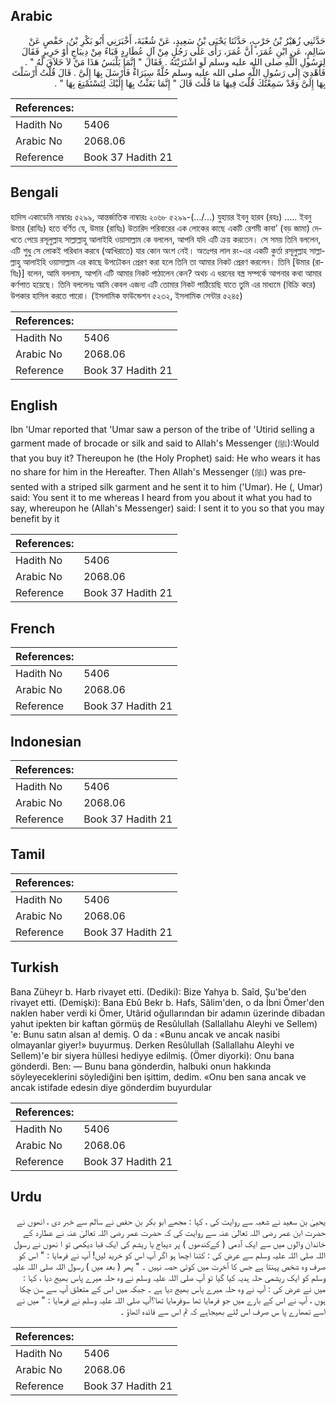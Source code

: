## Arabic


<div dir="rtl" lang="ar" style={{fontSize:'larger',backgroundColor:'#f8f9fa',padding:20}}>
حَدَّثَنِي زُهَيْرُ بْنُ حَرْبٍ، حَدَّثَنَا يَحْيَى بْنُ سَعِيدٍ، عَنْ شُعْبَةَ، أَخْبَرَنِي أَبُو بَكْرِ بْنُ، حَفْصٍ عَنْ سَالِمٍ، عَنِ ابْنِ عُمَرَ، أَنَّ عُمَرَ، رَأَى عَلَى رَجُلٍ مِنْ آلِ عُطَارِدٍ قَبَاءً مِنْ دِيبَاجٍ أَوْ حَرِيرٍ فَقَالَ لِرَسُولِ اللَّهِ صلى الله عليه وسلم لَوِ اشْتَرَيْتَهُ ‏.‏ فَقَالَ ‏"‏ إِنَّمَا يَلْبَسُ هَذَا مَنْ لاَ خَلاَقَ لَهُ ‏"‏ ‏.‏ فَأُهْدِيَ إِلَى رَسُولِ اللَّهِ صلى الله عليه وسلم حُلَّةٌ سِيَرَاءُ فَأَرْسَلَ بِهَا إِلَىَّ ‏.‏ قَالَ قُلْتُ أَرْسَلْتَ بِهَا إِلَىَّ وَقَدْ سَمِعْتُكَ قُلْتَ فِيهَا مَا قُلْتَ قَالَ ‏"‏ إِنَّمَا بَعَثْتُ بِهَا إِلَيْكَ لِتَسْتَمْتِعَ بِهَا ‏"‏ ‏.‏
</div>
<div style={{backgroundColor:'#f8f9fa',padding:20, marginBottom: 10}}><table> <thead> <tr> <th>References:</th> <th></th> </tr> </thead> <tbody><tr><td>Hadith No</td><td>5406</td></tr><tr><td>Arabic No</td><td>2068.06</td></tr><tr><td>Reference</td><td>Book 37 Hadith 21</td></tr></tbody></table></div>

## Bengali


<div dir="ltr" lang="bn" style={{fontSize:'larger',backgroundColor:'#f8f9fa',padding:20}}>
হাদিস একাডেমি নাম্বারঃ ৫২৯৯, আন্তর্জাতিক নাম্বারঃ ২০৬৮ ৫২৯৯-(…/...) যুহায়র ইবনু হারব (রহঃ) ..... ইবনু উমার (রাযিঃ) হতে বর্ণিত যে, উমার (রাযিঃ) উতারিদ পরিবারের এক লোকের কাছে একটি রেশমী কাবা’ (বড় জামা) দেখতে পেয়ে রসূলুল্লাহ সাল্লাল্লাহু আলাইহি ওয়াসাল্লাম কে বললেন, আপনি যদি এটি ক্রয় করতেন। সে সময় তিনি বললেন, এটি শুধু সে লোকই পরিধান করবে (আখিরাতে) যার কোন অংশ নেই। অতঃপর লাল রং-এর একটি কুর্তা রসূলুল্লাহ সাল্লাল্লাহু আলাইহি ওয়াসাল্লাম এর কাছে উপঢৌকন প্রেরণ করা হলে তিনি তা আমার নিকট প্রেরণ করলেন। তিনি [উমার (রাযিঃ)] বলেন, আমি বললাম, আপনি এটি আমার নিকট পাঠালেন কেন? অথচ এ ধরনের বস্ত্র সম্পর্কে আপনার কথা আমার কর্ণপাত হয়েছে। তিনি বললেনঃ আমি কেবল এজন্য এটি তোমার নিকট পাঠিয়েছি যাতে তুমি এর মাধ্যমে (বিক্রি করে) উপকার হাসিল করতে পারো। (ইসলামিক ফাউন্ডেশন ৫২৩২, ইসলামিক সেন্টার ৫২৪৫)
</div>
<div style={{backgroundColor:'#f8f9fa',padding:20, marginBottom: 10}}><table> <thead> <tr> <th>References:</th> <th></th> </tr> </thead> <tbody><tr><td>Hadith No</td><td>5406</td></tr><tr><td>Arabic No</td><td>2068.06</td></tr><tr><td>Reference</td><td>Book 37 Hadith 21</td></tr></tbody></table></div>

## English


<div dir="ltr" lang="en" style={{fontSize:'larger',backgroundColor:'#f8f9fa',padding:20}}>
lbn 'Umar reported that 'Umar saw a person of the tribe of 'Utirid selling a garment made of brocade or silk and said to Allah's Messenger (ﷺ):Would that you buy it? Thereupon he (the Holy Prophet) said: He who wears it has no share for him in the Hereafter. Then Allah's Messenger (ﷺ) was presented with a striped silk garment and he sent it to him ('Umar). He (, Umar) said: You sent it to me whereas I heard from you about it what you had to say, whereupon he (Allah's Messenger) said: I sent it to you so that you may benefit by it
</div>
<div style={{backgroundColor:'#f8f9fa',padding:20, marginBottom: 10}}><table> <thead> <tr> <th>References:</th> <th></th> </tr> </thead> <tbody><tr><td>Hadith No</td><td>5406</td></tr><tr><td>Arabic No</td><td>2068.06</td></tr><tr><td>Reference</td><td>Book 37 Hadith 21</td></tr></tbody></table></div>

## French


<div dir="ltr" lang="fr" style={{fontSize:'larger',backgroundColor:'#f8f9fa',padding:20}}>

</div>
<div style={{backgroundColor:'#f8f9fa',padding:20, marginBottom: 10}}><table> <thead> <tr> <th>References:</th> <th></th> </tr> </thead> <tbody><tr><td>Hadith No</td><td>5406</td></tr><tr><td>Arabic No</td><td>2068.06</td></tr><tr><td>Reference</td><td>Book 37 Hadith 21</td></tr></tbody></table></div>

## Indonesian


<div dir="ltr" lang="id" style={{fontSize:'larger',backgroundColor:'#f8f9fa',padding:20}}>

</div>
<div style={{backgroundColor:'#f8f9fa',padding:20, marginBottom: 10}}><table> <thead> <tr> <th>References:</th> <th></th> </tr> </thead> <tbody><tr><td>Hadith No</td><td>5406</td></tr><tr><td>Arabic No</td><td>2068.06</td></tr><tr><td>Reference</td><td>Book 37 Hadith 21</td></tr></tbody></table></div>

## Tamil


<div dir="ltr" lang="ta" style={{fontSize:'larger',backgroundColor:'#f8f9fa',padding:20}}>

</div>
<div style={{backgroundColor:'#f8f9fa',padding:20, marginBottom: 10}}><table> <thead> <tr> <th>References:</th> <th></th> </tr> </thead> <tbody><tr><td>Hadith No</td><td>5406</td></tr><tr><td>Arabic No</td><td>2068.06</td></tr><tr><td>Reference</td><td>Book 37 Hadith 21</td></tr></tbody></table></div>

## Turkish


<div dir="ltr" lang="tr" style={{fontSize:'larger',backgroundColor:'#f8f9fa',padding:20}}>
Bana Züheyr b. Harb rivayet etti. (Dediki): Bize Yahya b. Saîd, Şu'be'den rivayet etti. (Demişki): Bana Ebû Bekr b. Hafs, Sâlim'den, o da İbni Ömer'den naklen haber verdi ki Ömer, Utârid oğullarından bir adamın üzerinde dibadan yahut ipekten bir kaftan görmüş de Resûlullah (Sallallahu Aleyhi ve Sellem) 'e: Bunu satın alsan a! demiş. O da : «Bunu ancak ve ancak nasibi olmayanlar giyer!» buyurmuş. Derken Resûlullah (Sallallahu Aleyhi ve Sellem)'e bir siyera hüllesi hediyye edilmiş. (Ömer diyorki): Onu bana gönderdi. Ben: — Bunu bana gönderdin, halbuki onun hakkında söyleyeceklerini söylediğini ben işittim, dedim. «Onu ben sana ancak ve ancak istifade edesin diye gönderdim buyurdular
</div>
<div style={{backgroundColor:'#f8f9fa',padding:20, marginBottom: 10}}><table> <thead> <tr> <th>References:</th> <th></th> </tr> </thead> <tbody><tr><td>Hadith No</td><td>5406</td></tr><tr><td>Arabic No</td><td>2068.06</td></tr><tr><td>Reference</td><td>Book 37 Hadith 21</td></tr></tbody></table></div>

## Urdu


<div dir="rtl" lang="ur" style={{fontSize:'larger',backgroundColor:'#f8f9fa',padding:20}}>
یحییٰ بن سعید نے شعبہ سے روایت کی ، کہا : مجھے ابو بکر بن حفص نے سالم سے خبر دی ، انھوں نے حضرت ابن عمر رضی اللہ تعالیٰ عنہ سے روایت کی کہ حضرت عمر رضی اللہ تعالیٰ عنہ نے عطارد کے خاندان والوں میں سے ایک آدمی ( کےکندھوں ) پر دیباج یا ریشم کی ایک قبا دیکھی تو ا نھوں نے رسول اللہ صلی اللہ علیہ وسلم سے عرض کی : کتنا اچھا ہو اگر آپ اس کو خرید لیں! آپ نے فرمایا : " اس کو صرف وہ شخص پہنتا ہے جس کا آخرت میں کوئی حصہ نہیں ۔ " پھر ( بعد میں ) رسول اللہ صلی اللہ علیہ وسلم کو ایک ریشمی حلہ ہدیہ کیا گیا تو آپ صلی اللہ علیہ وسلم نے وہ حلہ میرے پاس بھیج دیا ، کہا : میں نے عرض کی : آپ نے وہ حلہ میرے پاس بھیج دیا ہے ۔ جبکہ میں اس کے متعلق آپ سے سن چکا ہوں ، آپ نے اس کے بارے میں جو فرمایا تھا سوفرمایا تھا؟آپ صلی اللہ علیہ وسلم نے فرمایا : " میں نے اسے تمھارے پا س صرف اس لئے بھیجاہے کہ تم اس سے فائدہ اٹھاؤ ۔
</div>
<div style={{backgroundColor:'#f8f9fa',padding:20, marginBottom: 10}}><table> <thead> <tr> <th>References:</th> <th></th> </tr> </thead> <tbody><tr><td>Hadith No</td><td>5406</td></tr><tr><td>Arabic No</td><td>2068.06</td></tr><tr><td>Reference</td><td>Book 37 Hadith 21</td></tr></tbody></table></div>